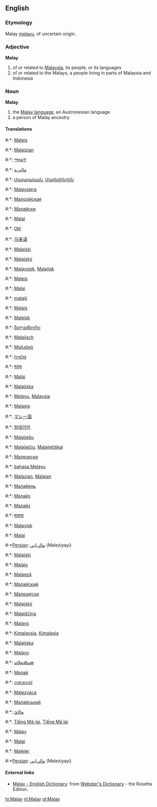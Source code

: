 ==English==

===Etymology===
Malay [[melayu]], of uncertain origin.

===Adjective===
'''Malay'''
# of or related to [[Malaysia]], its people, or its languages
# of or related to the Malays, a people living in parts of Malaysia and Indonesia

===Noun===
'''Malay'''
# the [[w:Malay language|Malay language]], an Austronesian language 
# a person of Malay ancestry

====Translations====
#:*{{af}}: [[Maleis]]
#:*{{sq}}: [[Malajzian]]
#:*{{am}}: [[ማላይኛ]]
#:*{{ar}}: [[ماليزية]]
#:*{{hy}}: [[Մալայական]], [[Մալեզիերեն]]
#:*{{eu}}: [[Malaysiera]]
#:*{{be}}: [[Малозiйская]]
#:*{{bg}}: [[Малайски]]
#:*{{ca}}: [[Malai]]
#:*{{chr}}: [[ᎺᎴ]]
#:*{{zh}}: [[马来语]]
#:*{{hr}}: [[Malajski]]
#:*{{cs}}: [[Malajský]]
#:*{{da}}: [[Malaysisk]], [[Malajisk]]
#:*{{nl}}: [[Maleis]]
#:*{{et}}: [[Malai]]
#:*{{fi}}: [[malaiji]]
#:*{{fr}}: [[Malais]]
#:*{{fy}}: [[Maleisk]]
#:*{{ka}}: [[მალაიზიური]]
#:*{{de}}: [[Malaiisch]]
#:*{{el}}: [[Μαλαϊκά]]
#:*{{he}}: [[מלאית]]
#:*{{hi}}: [[मलय]]
#:*{{hu}}: [[Maláj]]
#:*{{is}}: [[Malajíska]]
#:*{{id}}: [[Melayu]], [[Malaysia]]
#:*{{ga}}: [[Malaeis]]
#:*{{ja}}: [[マレー語]]
#:*{{ko}}: [[말레이어]]
#:*{{lv}}: [[Malajiešu]]
#:*{{lt}}: [[Malajiečių]], [[Malajietiškai]]
#:*{{mk}}: [[Малезиски]]
#:*{{ms}}: [[bahasa Melayu]]
#:*{{mt}}: [[Malazjan]], [[Malajan]]
#:*{{mdf}}: [[Малайень]]
#:*{{mn}}: [[Малайз]]
#:*{{mn}}: [[Малайз]]
#:*{{ne}}: [[मलाया]]
#:*{{no}}: [[Malayisk]]
#:*{{oc}}: [[Malai]]
#:*[[Persian]]: [[مالزيايي]] (Maleziyayi)
#:*{{pl}}: [[Malajski]]
#:*{{pt}}: [[Malaio]]
#:*{{ro}}: [[Malaeză]]
#:*{{ru}}: [[Малайский]]
#:*{{sr}}: [[Малезијски]]
#:*{{sk}}: [[Malajský]]
#:*{{sl}}: [[Malajščina]]
#:*{{es}}: [[Malayo]]
#:*{{sw}}: [[Kimalaysia]], [[Kimalasia]]
#:*{{sv}}: [[Malajiska]]
#:*{{tl}}: [[Malayo]]
#:*{{ta}}: [[மலேசியன்]]
#:*{{tt}}: [[Малай]]
#:*{{th}}: [[ภาษามาเลย์]]
#:*{{tr}}: [[Malezyaca]]
#:*{{uk}}: [[Малайський]]
#:*{{ur}}: [[مالائ]]
#:*{{vi}}: [[Tiếng Mã-lai]], [[Tiếng Mã lai]]
#:*{{wa}}: [[Malay]]
#:*{{cy}}: [[Malai]]
#:*{{nl}}: [[Maleier]] {{m}}
#:*[[Persian]]: [[مالزيايي]] (Maleziyayi)

==== External links====
*[http://www.websters-online-dictionary.org/definition/Malay-english/ Malay - English Dictionary]: from [http://www.websters-online-dictionary.org/ Webster's Dictionary] - the Rosetta Edition.

[[hi:Malay]]
[[nl:Malay]]
[[pl:Malay]]
